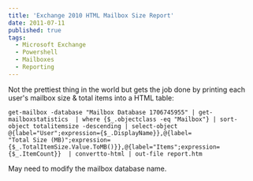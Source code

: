 ```yaml
---
title: 'Exchange 2010 HTML Mailbox Size Report'
date: 2011-07-11
published: true
tags:
  - Microsoft Exchange
  - Powershell
  - Mailboxes
  - Reporting
---
```


Not the prettiest thing in the world but gets the job done by printing each user's mailbox size & total items into a HTML table:

```
get-mailbox -database "Mailbox Database 1706745955" | get-mailboxstatistics  | where {$_.objectclass -eq "Mailbox"} | sort-object totalitemsize -descending | select-object @{label="User";expression={$_.DisplayName}},@{label=
"Total Size (MB)";expression={$_.TotalItemSize.Value.ToMB()}},@{label="Items";expression={$_.ItemCount}}  | convertto-html | out-file report.htm
```

May need to modify the mailbox database name.
